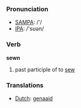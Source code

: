 === Pronunciation ===
*[[w:SAMPA|SAMPA]]: /'/
*[[w:IPA|IPA]]: /'sʊən/

=== Verb ===

'''sewn'''

# past participle of to [[sew]]

=== Translations ===
*[[Dutch]]: [[genaaid]]